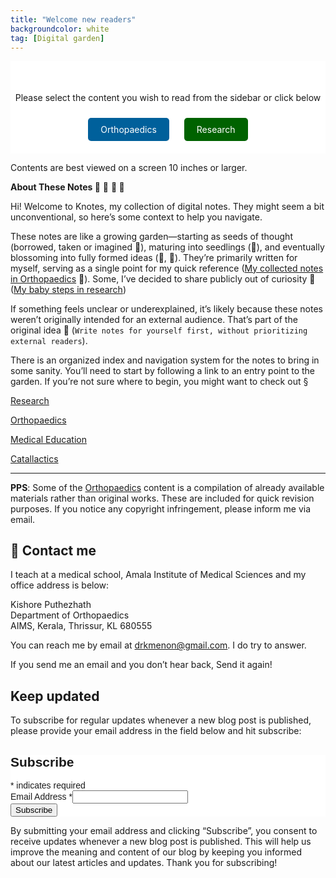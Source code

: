```yaml
---
title: "Welcome new readers"
backgroundcolor: white
tag: [Digital garden]
---
```


```{=html}
<div style="background-color: #ffffff; padding: 10px 0; text-align: center;">
    <h1> </h1>
    <p> Please select the content you wish to read from the sidebar or click below  </p>
    <a href= https://www.knotes.co.in/revision%20notes/basic%20science/bone style="display: inline-block; margin: 10px; padding: 10px 20px; background-color: #00609b; color: white; text-decoration: none; border-radius: 5px;">Orthopaedics</a>
    <a href=https://www.knotes.co.in/biomedical/research%20methodology/science style="display: inline-block; margin: 10px; padding: 10px 20px; background-color: #006200; color: white; text-decoration: none; border-radius: 5px;">Research</a>
</div>
```

Contents are best viewed on a screen 10 inches or larger.

**About These Notes 🌱** 🌿 **🌳 🌸**

Hi! Welcome to Knotes, my collection of digital notes. They might seem a bit unconventional, so here’s some context to help you navigate.

These notes are like a growing garden—starting as seeds of thought (borrowed, taken or imagined 🌱), maturing into seedlings (🌿), and eventually blossoming into fully formed ideas (🌳, 🌸). They’re primarily written for myself, serving as a single point for my quick reference ([My collected notes in Orthopaedics](https://www.knotes.co.in/revision%20notes/basic%20science/bone) 🌳). Some, I’ve decided to share publicly out of curiosity 🤟([My baby steps in research](https://www.knotes.co.in/biomedical/research%20methodology/science))

If something feels unclear or underexplained, it’s likely because these notes weren’t originally intended for an external audience. That’s part of the original idea 🌻 (`Write notes for yourself first, without prioritizing external readers`).

There is an organized index and navigation system for the notes to bring in some sanity. You’ll need to start by following a link to an entry point to the garden. If you’re not sure where to begin, you might want to check out §

[Research](https://www.knotes.co.in/biomedical/research%20methodology/science)

[Orthopaedics](https://www.knotes.co.in/revision%20notes/basic%20science/bone)

[Medical Education ](https://www.knotes.co.in/education%20technology/zotero)

[Catallactics](https://www.knotes.co.in/catallactics/personal/conifers)

------------------------------------------------------------------------

**PPS**: Some of the [Orthopaedics](https://www.knotes.co.in/revision%20notes/basic%20science/bone) content is a compilation of already available materials rather than original works. These are included for quick revision purposes. If you notice any copyright infringement, please inform me via email.

## 👋 Contact me {#sec-contact-me}

I teach at a medical school, Amala Institute of Medical Sciences and my office address is below:

Kishore Puthezhath\
Department of Orthopaedics\
AIMS, Kerala, Thrissur, KL 680555

You can reach me by email at [drkmenon\@gmail.com](mailto:drkmenon@gmail.com){.email}. I do try to answer.

If you send me an email and you don't hear back, Send it again!

## Keep updated

To subscribe for regular updates whenever a new blog post is published, please provide your email address in the field below and hit subscribe:

```{=html}
<!-- Begin Mailchimp Signup Form -->
<div id="mc_embed_shell">
      <link href="//cdn-images.mailchimp.com/embedcode/classic-061523.css" rel="stylesheet" type="text/css">
  <style type="text/css">
        #mc_embed_signup{background:#fff; false;clear:left; font:14px Helvetica,Arial,sans-serif; width: px;}
        /* Add your own Mailchimp form style overrides in your site stylesheet or in this style block.
           We recommend moving this block and the preceding CSS link to the HEAD of your HTML file. */
</style>
<div id="mc_embed_signup">
    <form action="https://knotes.us17.list-manage.com/subscribe/post?u=cbd11e712b45e98cdaab2dd4d&amp;id=aeaca1e768&amp;f_id=00dbc2e1f0" method="post" id="mc-embedded-subscribe-form" name="mc-embedded-subscribe-form" class="validate" target="_blank">
        <div id="mc_embed_signup_scroll"><h2>Subscribe</h2>
            <div class="indicates-required"><span class="asterisk">*</span> indicates required</div>
            <div class="mc-field-group"><label for="mce-EMAIL">Email Address <span class="asterisk">*</span></label><input type="email" name="EMAIL" class="required email" id="mce-EMAIL" required="" value=""></div>
        <div id="mce-responses" class="clear foot">
            <div class="response" id="mce-error-response" style="display: none;"></div>
            <div class="response" id="mce-success-response" style="display: none;"></div>
        </div>
    <div aria-hidden="true" style="position: absolute; left: -5000px;">
        /* real people should not fill this in and expect good things - do not remove this or risk form bot signups */
        <input type="text" name="b_cbd11e712b45e98cdaab2dd4d_aeaca1e768" tabindex="-1" value="">
    </div>
        <div class="optionalParent">
            <div class="clear foot">
                <input type="submit" name="subscribe" id="mc-embedded-subscribe" class="button" value="Subscribe">
                
            </div>
        </div>
    </div>
</form>
</div>
<script type="text/javascript" src="//s3.amazonaws.com/downloads.mailchimp.com/js/mc-validate.js"></script><script type="text/javascript">(function($) {window.fnames = new Array(); window.ftypes = new Array();fnames[0]='EMAIL';ftypes[0]='email';fnames[1]='FNAME';ftypes[1]='text';fnames[2]='LNAME';ftypes[2]='text';fnames[3]='ADDRESS';ftypes[3]='address';fnames[4]='PHONE';ftypes[4]='phone';fnames[5]='BIRTHDAY';ftypes[5]='birthday';}(jQuery));var $mcj = jQuery.noConflict(true);</script></div>
<!-- End Mailchimp Signup Form -->
```

By submitting your email address and clicking "Subscribe", you consent to receive updates whenever a new blog post is published. This will help us improve the meaning and content of our blog by keeping you informed about our latest articles and updates. Thank you for subscribing!
